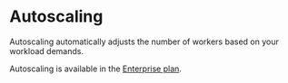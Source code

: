 # Autoscaling

Autoscaling automatically adjusts the number of workers based on your workload demands.

Autoscaling is available in the [Enterprise plan](/pricing).